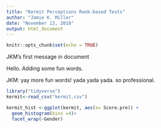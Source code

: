 ```yaml
---
title: "Kermit Perceptions Rank-based Tests"
author: "Jamie K. Miller"
date: "November 13, 2018"
output: html_document
---
```


```r
knitr::opts_chunk$set(echo = TRUE)
```

JKM's first message in document


Hello. Adding some fun words.


JKM: yay more fun words! yada yada yada. so professional.

```r
library("tidyverse")
kermit<-read_csv("kermit.csv")

kermit_hist <-ggplot(kermit, aes(x= Score.pre)) +
  geom_histogram(bins =4)+
  facet_wrap(~Gender)
```

